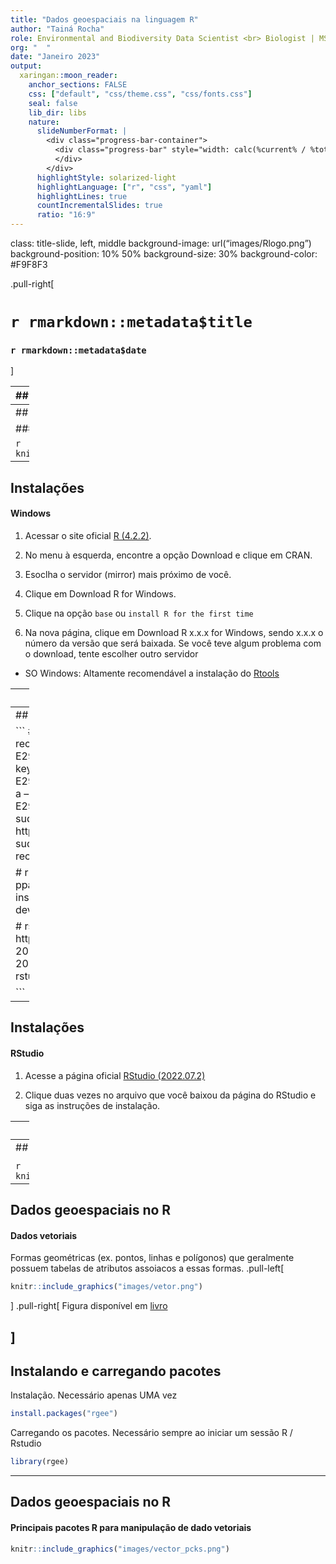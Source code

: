 ```yaml
---
title: "Dados geoespaciais na linguagem R"
author: "Tainá Rocha"
role: Environmental and Biodiversity Data Scientist <br> Biologist | MSc. in Environmental biology | PhD. in Zoology 
org: "  "
date: "Janeiro 2023"
output:
  xaringan::moon_reader:
    anchor_sections: FALSE
    css: ["default", "css/theme.css", "css/fonts.css"]
    seal: false 
    lib_dir: libs
    nature:
      slideNumberFormat: |
        <div class="progress-bar-container">
          <div class="progress-bar" style="width: calc(%current% / %total% * 100%);">
          </div>
        </div>
      highlightStyle: solarized-light
      highlightLanguage: ["r", "css", "yaml"]
      highlightLines: true
      countIncrementalSlides: true
      ratio: "16:9"
---
```


class: title-slide, left, middle
background-image: url("images/Rlogo.png")
background-position: 10% 50%
background-size: 30%
background-color: #F9F8F3

.pull-right[

# `r rmarkdown::metadata$title`
### `r rmarkdown::metadata$date`
]

---
## Introdução a linguagem R
.pull-left[
```r
knitr::include_graphics("images/Rlogo.png")
```
]

Código aberto

Estatística (ciência de dados) Ross Ihaka & Robert Gentleman

Colocar aqui

Outras coisas

---
## Introdução a linguagem R

#### IDES para R

```r
knitr::include_graphics("images/Rstudio.png")
```
---
## Instalações 
#### Windows 

1.  Acessar o site oficial [R (4.2.2)](https://www.r-project.org/). 

2. No menu à esquerda, encontre a opção Download e clique em CRAN.

3. Esoclha o servidor (mirror) mais próximo de você.

4. Clique em Download R for Windows.

5. Clique na opção `base`  ou `install R for the first time` 

6. Na nova página, clique em Download R x.x.x for Windows, sendo x.x.x o número da versão que será baixada. Se você teve algum problema com o download, tente escolher outro servidor

- SO Windows: Altamente recomendável a instalação do [Rtools](https://cran.r-project.org/bin/windows/Rtools/rtools42/rtools.html) 

---
## Instalações 
#### Mac

1. Acessar o site oficial [R (4.2.2)](https://www.r-project.org/). 

2. No menu à esquerda, encontre a opção `Download` e clique em CRAN.

3. Escolha a opção de servidor (mirror) mais próxima de você.

4. Na nova página, clique em Download R for (Mac) OS X.

5. Clique na versão do R que você quer baixar (geralmente queremos baixar a mais recente). O objetivo aqui é baixar um arquivo do tipo “R-x.x.x.pkg”, sendo x.x.x o número da versão que vamos instalar. Se você teve algum problema com o download, tente escolher outro servidor no passo 3.

6. Feito o download, clique duas vezes no arquivo baixado e siga as instruções para instalação.

---
## Instalações
#### Linux (Ubuntu e Linux Mint)

```
# r
sudo apt-key adv --keyserver keyserver.ubuntu.com --recv-keys E298A3A825C0D65DFD57CBB651716619E084DAB9
gpg --keyserver keyserver.ubuntu.com --recv-key E298A3A825C0D65DFD57CBB651716619E084DAB9
gpg -a --export E298A3A825C0D65DFD57CBB651716619E084DAB9 | sudo apt-key add -
sudo add-apt-repository "deb https://cloud.r-project.org/bin/linux/ubuntu focal-cran40/"
sudo apt update
sudo apt install -y r-base r-base-core r-recommended r-base-dev

# r spatial
sudo add-apt-repository ppa:ubuntugis/ubuntugis-unstable
sudo apt update
sudo apt install -y libudunits2-dev libgdal-dev libgeos-dev libproj-dev

# rstudio
wget -c https://download1.rstudio.org/desktop/bionic/amd64/rstudio-2021.09.0%2B351-amd64.deb &&
sudo dpkg -i rstudio-2021.09.0+351-amd64.deb &&
sudo apt install -fy && 
rm rstudio-2021.09.0+351-amd64.deb

```
---
## Instalações 
#### RStudio

1. Acesse a página oficial [RStudio (2022.07.2)](https://posit.co/download/rstudio-desktop/)

2. Clique duas vezes no arquivo que você baixou da página do RStudio e siga as instruções de instalação.

---
## R gui

```r
knitr::include_graphics("images/Rgui.png")
```
---
## Interface Rstudio

<center>Rstudio</center>

```r
knitr::include_graphics("images/Rstudioabas.png")
```
<center>Fonte Luis Otávio</center>

---
## Dados geoespaciais no R
#### Dados vetoriais

Formas geométricas (ex. pontos, linhas e polígonos) que geralmente possuem tabelas de atributos assoiacos a essas formas. 
.pull-left[
```r
knitr::include_graphics("images/vetor.png")
```
]
.pull-right[
Figura disponível em [livro](https://analises-ecologicas.com/index.html) 

]
---
## Instalando e carregando pacotes 

Instalação. Necessário apenas  UMA vez 

```r
install.packages("rgee") 
```

Carregando os pacotes. Necessário sempre ao iniciar um sessão R / Rstudio

```r
library(rgee)
```

---
## Dados geoespaciais no R
#### Principais pacotes R para manipulação de dado vetoriais 

```r
knitr::include_graphics("images/vector_pcks.png")
```
